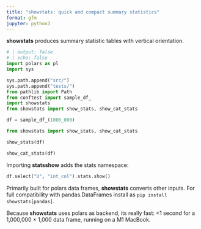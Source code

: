 ```yaml
---
title: "showstats: quick and compact summary statistics"
format: gfm
jupyter: python3
---
```


**showstats** produces summary statistic tables with vertical orientation.

```python
# | output: false
# | echo: false
import polars as pl
import sys

sys.path.append("src/")
sys.path.append("tests/")
from pathlib import Path
from conftest import sample_df_
import showstats
from showstats import show_stats, show_cat_stats

df = sample_df_(1000_000)
```

```python
from showstats import show_stats, show_cat_stats

show_stats(df)
```

```python
show_cat_stats(df)
```

Importing **statsshow** adds the stats namespace:

```python
df.select("U", "int_col").stats.show()
```

Primarily built for polars data frames, **showstats** converts other inputs.
For full compatibility with pandas.DataFrames install as ``pip install showstats[pandas]``.

Because **showstats** uses polars as backend, its really fast: <1 second for a 1,000,000 &times; 1,000 data frame, running on a M1 MacBook.
 